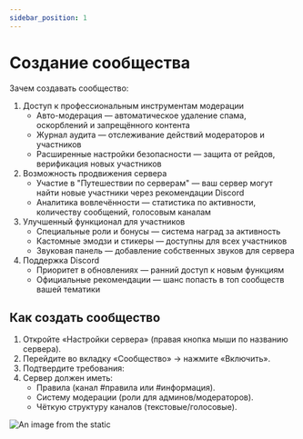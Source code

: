 ```yaml
---
sidebar_position: 1
---
```


# Создание сообщества

Зачем создавать сообщество:
1. Доступ к профессиональным инструментам модерации
    - Авто-модерация — автоматическое удаление спама, оскорблений и запрещённого контента
    - Журнал аудита — отслеживание действий модераторов и участников
    - Расширенные настройки безопасности — защита от рейдов, верификация новых участников
2. Возможность продвижения сервера
    - Участие в "Путешествии по серверам" — ваш сервер могут найти новые участники через рекомендации Discord
    - Аналитика вовлечённости — статистика по активности, количеству сообщений, голосовым каналам
3. Улучшенный функционал для участников
    - Специальные роли и бонусы — система наград за активность
    - Кастомные эмодзи и стикеры — доступны для всех участников
    - Звуковая панель — добавление собственных звуков для сервера
4. Поддержка Discord
    - Приоритет в обновлениях — ранний доступ к новым функциям
    - Официальные рекомендации — шанс попасть в топ сообществ вашей тематики

## Как создать сообщество

1. Откройте «Настройки сервера» (правая кнопка мыши по названию сервера).
2. Перейдите во вкладку «Сообщество» → нажмите «Включить».
3. Подтвердите требования:
4. Сервер должен иметь:
    - Правила (канал #правила или #информация).
    - Систему модерации (роли для админов/модераторов).
    - Чёткую структуру каналов (текстовые/голосовые).

![An image from the static](/img/create_community.jpg)